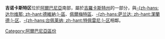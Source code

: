 {{noteTA
|T=zh-hans:吉诺卡斯特区; zh-hant:吉羅卡斯特區;
|1=zh-hans:吉诺卡斯特; zh-hant:吉羅卡斯特;
}}
{{Infomation of Subdivisions|
Map=Image:AlbaniaGjirokaster.png|
MapSize=100px|
Nation=阿爾巴尼亞|
enNation=Albania|
Lang=[[阿爾巴尼亞語|阿爾巴尼亞語]]|
oName=|
Lv=區|
Capital=[[吉诺卡斯特|-{zh-hans:吉诺卡斯特; zh-hant:吉羅卡斯特;}-]]|
tArea=1,137|
tPop=56,000|
PopYear=2004|
ISOcode=AL-GJ|
}}


'''吉诺卡斯特区'''位於[[阿爾巴尼亞|阿爾巴尼亞]]南部，屬於[[吉羅卡斯特州|吉羅卡斯特州]]的一部分，與[[德維納區|-{zh-hans:达尔维那; zh-hant:德維納;}-區]]、[[佩爾梅特區|佩爾梅特區]]、[[潔蘭德區|-{zh-hans:萨兰达; zh-hant:潔蘭德;}-区]]、[[特佩雷尼區|-{zh-hans:台佩莱纳; zh-hant:特佩雷尼;}-区]]相鄰。

{{Districts of Albania}}

[[Category:阿爾巴尼亞區份|Category:阿爾巴尼亞區份]]